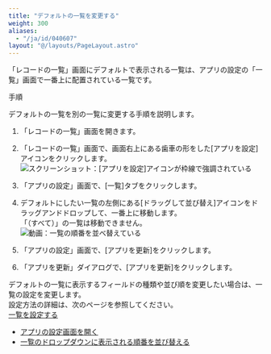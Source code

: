 ```yaml
---
title: "デフォルトの一覧を変更する"
weight: 300
aliases:
  - "/ja/id/040607"
layout: "@/layouts/PageLayout.astro"
---
```




「レコードの一覧」画面にデフォルトで表示される一覧は、アプリの設定の「一覧」画面で一番上に配置されている一覧です。

<Heading id="view_default_view">手順</Heading>

デフォルトの一覧を別の一覧に変更する手順を説明します。

1. 「レコードの一覧」画面を開きます。

1. 「レコードの一覧」画面で、画面右上にある歯車の形をした[アプリを設定]アイコンをクリックします。  
   <Img src="/k/kintone/img/settings_new_icon.png" alt="スクリーンショット：[アプリを設定]アイコンが枠線で強調されている" />

1. 「アプリの設定」画面で、[一覧]タブをクリックします。

1. デフォルトにしたい一覧の左側にある[ドラッグして並び替え]アイコンをドラッグアンドドロップして、一番上に移動します。  
  「（すべて）」の一覧は移動できません。  
   <Img src="/k/kintone/img-ja/default_view.gif" alt="動画：一覧の順番を並べ替えている" />

1. 「アプリの設定」画面で、[アプリを更新]をクリックします。

1. 「アプリを更新」ダイアログで、[アプリを更新]をクリックします。

<Note>

デフォルトの一覧に表示するフィールドの種類や並び順を変更したい場合は、一覧の設定を変更します。  
設定方法の詳細は、次のページを参照してください。  
[一覧を設定する](/k/ja/id/040612.html)

</Note>

<Reference>

* [アプリの設定画面を開く](/k/ja/id/040473.html)
* [一覧のドロップダウンに表示される順番を並び替える](/k/ja/id/040610.html)

</Reference>
